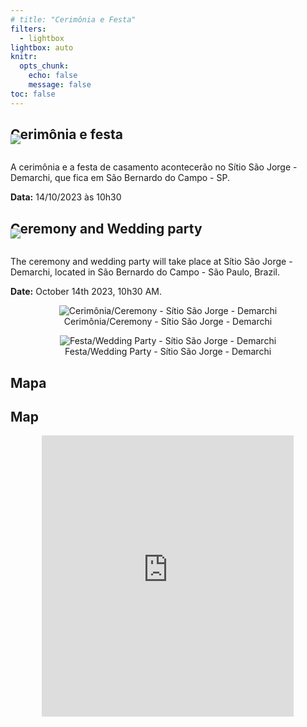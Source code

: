 ```yaml
---
# title: "Cerimônia e Festa"
filters:
  - lightbox
lightbox: auto
knitr:
  opts_chunk: 
    echo: false
    message: false
toc: false
---
```


::: {.content-visible when-profile="portugues"}
# Cerimônia e festa

![](images/floral.jpg){.nolightbox fig-align="center" style="margin-top: -30px;"}

A cerimônia e a festa de casamento acontecerão no Sítio São Jorge - Demarchi, que fica em São Bernardo do Campo - SP.

**Data:** 14/10/2023 às 10h30
:::

::: {.content-visible when-profile="english"}
# Ceremony and Wedding party

![](images/floral.jpg){.nolightbox fig-align="center" style="margin-top: -30px;"}

The ceremony and wedding party will take place at Sítio São Jorge - Demarchi, located in São Bernardo do Campo - São Paulo, Brazil.

**Date:** October 14th 2023, 10h30 AM.
:::

<center>

::: {layout="[[1,1]]"}
![Cerimônia/Ceremony - Sítio São Jorge - Demarchi](images/demarchi.jpeg){group="espaco"}

![Festa/Wedding Party - Sítio São Jorge - Demarchi](images/demarchi2.jpeg){group="espaco"}
:::

</center>



::: {.content-visible when-profile="portugues"}
## Mapa
:::

::: {.content-visible when-profile="english"}
## Map
:::

<center>

<iframe src="https://www.google.com/maps/embed?pb=!1m18!1m12!1m3!1d3652.1320010327113!2d-46.55851888255615!3d-23.7426718!2m3!1f0!2f0!3f0!3m2!1i1024!2i768!4f13.1!3m3!1m2!1s0x94ce41f095751b05%3A0x717e6ca7adcda395!2sS%C3%ADtio%20S%C3%A3o%20Jorge%20-%20Demarchi!5e0!3m2!1sen!2sbr!4v1678569938337!5m2!1sen!2sbr" width="80%" height="450" style="border:0;" allowfullscreen loading="lazy" referrerpolicy="no-referrer-when-downgrade">

</iframe>

<center>

